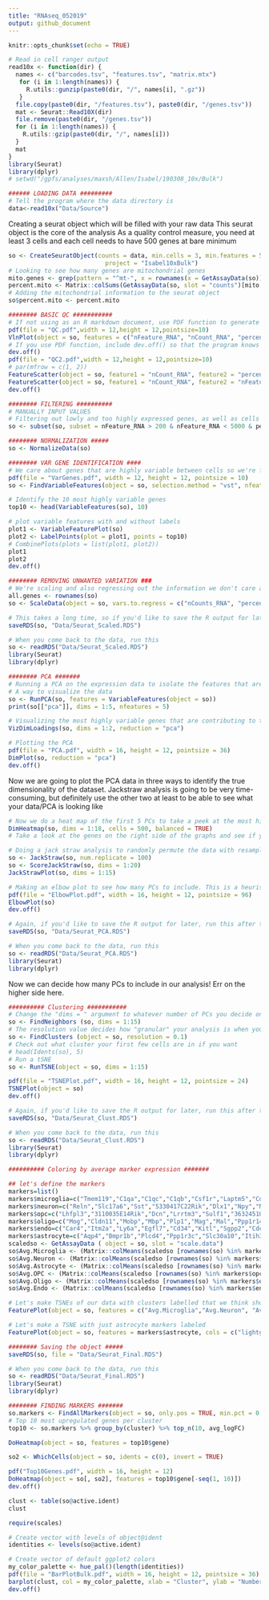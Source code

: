 ```yaml
---
title: "RNAseq_052019"
output: github_document
---
```


```r
knitr::opts_chunk$set(echo = TRUE)
```

```r
# Read in cell ranger output
read10x <- function(dir) {
  names <- c("barcodes.tsv", "features.tsv", "matrix.mtx")
   for (i in 1:length(names)) {
     R.utils::gunzip(paste0(dir, "/", names[i], ".gz"))
   }
  file.copy(paste0(dir, "/features.tsv"), paste0(dir, "/genes.tsv"))
  mat <- Seurat::Read10X(dir)
  file.remove(paste0(dir, "/genes.tsv"))
  for (i in 1:length(names)) {
    R.utils::gzip(paste0(dir, "/", names[i]))
  }
  mat
}
library(Seurat)
library(dplyr)
# setwd("/gpfs/analyses/maxsh/Allen/Isabel/190308_10x/Bulk")
```


```r
###### LOADING DATA #########
# Tell the program where the data directory is
data<-read10x("Data/Source")
```
Creating a seurat object which will be filled with your raw data
This seurat object is the core of the analysis
As a quality control measure, you need at least 3 cells and each cell needs to have 500 genes at bare minimum
```r
so <- CreateSeuratObject(counts = data, min.cells = 3, min.features = 500, 
                           project = "Isabel10xBulk")
# Looking to see how many genes are mitochondrial genes
mito.genes <- grep(pattern = "^mt-", x = rownames(x = GetAssayData(so)), value = TRUE)
percent.mito <- Matrix::colSums(GetAssayData(so, slot = "counts")[mito.genes, ])/Matrix::colSums(GetAssayData(so, slot = "counts"))
# Adding the mitochondrial information to the seurat object
so$percent.mito <- percent.mito
```


```r
######## BASIC QC ###########
# If not using as an R markdown document, use PDF function to generate PDF figures as output
pdf(file = "QC.pdf",width = 12,height = 12,pointsize=10)
VlnPlot(object = so, features = c("nFeature_RNA", "nCount_RNA", "percent.mito"), ncol = 3)
# If you use PDF function, include dev.off() so that the program knows you're done with the PDF
dev.off()
pdf(file = "QC2.pdf",width = 12,height = 12,pointsize=10)
# par(mfrow = c(1, 2))
FeatureScatter(object = so, feature1 = "nCount_RNA", feature2 = "percent.mito", pt.size = 0.5)
FeatureScatter(object = so, feature1 = "nCount_RNA", feature2 = "nFeature_RNA", pt.size = 0.5)
dev.off()
```


```r
######## FILTERING ##########
# MANUALLY INPUT VALUES
# Filtering out lowly and too highly expressed genes, as well as cells where a high amount of expression comes from mitochondrial genes
so <- subset(so, subset = nFeature_RNA > 200 & nFeature_RNA < 5000 & percent.mito < .15)
```


```r
######## NORMALIZATION #####
so <- NormalizeData(so)
```


```r
######## VAR GENE IDENTIFICATION ####
# We care about genes that are highly variable between cells so we're focusing on those
pdf(file = "VarGenes.pdf", width = 12, height = 12, pointsize = 10)
so <- FindVariableFeatures(object = so, selection.method = "vst", nfeatures = 2000)

# Identify the 10 most highly variable genes
top10 <- head(VariableFeatures(so), 10)

# plot variable features with and without labels
plot1 <- VariableFeaturePlot(so)
plot2 <- LabelPoints(plot = plot1, points = top10)
# CombinePlots(plots = list(plot1, plot2))
plot1
plot2
dev.off()
```




```r
######## REMOVING UNWANTED VARIATION ###
# We're scaling and also regressing out the information we don't care about, in this case mitochondrial gene expression and the number of cells being different between groups
all.genes <- rownames(so)
so <- ScaleData(object = so, vars.to.regress = c("nCounts_RNA", "percent.mito"), features = all.genes)
```

```r
# This takes a long time, so if you'd like to save the R output for later use run this after the above cell has run
saveRDS(so, "Data/Seurat_Scaled.RDS")
```

```r
# When you come back to the data, run this
so <- readRDS("Data/Seurat_Scaled.RDS")
library(Seurat)
library(dplyr)
```


```r
######## PCA #######
# Running a PCA on the expression data to isolate the features that are most variable
# A way to visualize the data
so <- RunPCA(so, features = VariableFeatures(object = so))
print(so[["pca"]], dims = 1:5, nfeatures = 5)
```

```r
# Visualizing the most highly variable genes that are contributing to the principal components
VizDimLoadings(so, dims = 1:2, reduction = "pca")
```

```r
# Plotting the PCA
pdf(file = "PCA.pdf", width = 16, height = 12, pointsize = 36)
DimPlot(so, reduction = "pca")
dev.off()
```

Now we are going to plot the PCA data in three ways to identify the true dimensionality of the dataset. Jackstraw analysis is going to be very time-consuming, but definitely use the other two at least to be able to see what your data/PCA is looking like
```r
# Now we do a heat map of the first 5 PCs to take a peek at the most highly variable features
DimHeatmap(so, dims = 1:18, cells = 500, balanced = TRUE)
# Take a look at the genes on the right side of the graphs and see if you can spot your genes of interest, i.e. known astrocyte genes. They should be on the first few PCs, if not then there is something not so great about the data and it needs further optimization. 
```

```r
# Doing a jack straw analysis to randomly permute the data with resampling in order to generate a null distribution. 
so <- JackStraw(so, num.replicate = 100)
so <- ScoreJackStraw(so, dims = 1:20)
JackStrawPlot(so, dims = 1:15)
```

```r
# Making an elbow plot to see how many PCs to include. This is a heuristic, but you can often see by eye where it drops off.
pdf(file = "ElbowPlot.pdf", width = 16, height = 12, pointsize = 96)
ElbowPlot(so)
dev.off()
```


```r
# Again, if you'd like to save the R output for later, run this after the above cell has run
saveRDS(so, "Data/Seurat_PCA.RDS")
```

```r
# When you come back to the data, run this
so <- readRDS("Data/Seurat_PCA.RDS")
library(Seurat)
library(dplyr)
```

Now we can decide how many PCs to include in our analysis! Err on the higher side here. 

```r
########## Clustering ###########
# Change the "dims = " argument to whatever number of PCs you decide on
so <- FindNeighbors (so, dims = 1:15)
# The resolution value decides how "granular" your analysis is when you cluster. This should change depending on how many cells you have. 
so <- FindClusters (object = so, resolution = 0.1)
# Check out what cluster your first few cells are in if you want
# head(Idents(so), 5)
# Run a tSNE
so <- RunTSNE(object = so, dims = 1:15)
```


```r
pdf(file = "TSNEPlot.pdf", width = 16, height = 12, pointsize = 24)
TSNEPlot(object = so)
dev.off()
```



```r
# Again, if you'd like to save the R output for later, run this after the above cell has run
saveRDS(so, "Data/Seurat_Clust.RDS")
```

```r
# When you come back to the data, run this
so <- readRDS("Data/Seurat_Clust.RDS")
library(Seurat)
library(dplyr)
```


```r
########## Coloring by average marker expression #######

## let's define the markers
markers=list()
markers$microglia=c("Tmem119","C1qa","C1qc","C1qb","Csf1r","Laptm5","Cd68","Olfml3","Tyrobp","Fcgr3","Alox5ap","Cx3cr1","P2ry13","Hexb","Lst1","Ctss","Coro1a","Ly86","Rtn4rl1","Rgs10","Rnase4","Kcnk12","Sla","Egr2","Ptgs1","Trpv2","Arhgdib","Gpr34","P2ry12","Rgs14","Ptk2b","Rassf5","Spp1")
markers$neuron=c("Reln","Slc17a6","Sst","5330417C22Rik","Dlx1","Npy","Nos1","Islr2","Dlx1as","Pnoc","Grem2","Clstn2","Npas4","Grm2","Nell1","Tmem130","Glra2","Slc32a1","Tbr1","Trim66","Lhx6","Bcl11a","Dpysl5","L1cam","Dync1i1","Tac2","Gpr83","Stmn2","Syt1","Crhbp","Tubb3","Rian","Kcnc2","Vgf","Bcl11b","Syt4","Cdh8","Kctd8","Gpr12","Elavl2","Synpr","Celsr3","Lrrc3b","Crh","Cpne5","Neurod1","Crmp1","Myt1l","Ina","Rgs8","Cpne4","Calb2","Gap43","Cacng2","Kcnip4","Eomes","Scg2","Adcyap1","Ablim3","Gpr22","Gabrg2","Rims3","Car10","Gpr26","Atp1a3","Rem2","Slc6a7","Gad1","Usp29","Cyp4x1","Nrn1","Kcnq5","Cbln4","Kcns2","Efna3","AW551984","Gabra5","Baiap3","Cacna1b","Zcchc12","Zic1","Sv2b","Hspa12a","Rhov","Gria1","Kcna4","Cntnap4","Hcn1","Trhde","Cacna2d1","Doc2b","A830018L16Rik")
markers$opc=c("Lhfpl3","3110035E14Rik","Dcn","Lrrtm3","Sulf1","3632451O06Rik","Gria3","Prkg2","Tmem132d","C1ql3","Nxph1","Gpr17","Cntn4","Cobl","Hrasls","Slitrk3")
markers$oligo=c("Mog","Cldn11","Mobp","Mbp","Plp1","Mag","Mal","Ppp1r14a","Fa2h","Gsn","Gpr62","Tnni1","Kndc1","Ndrg1","Ugt8a","Tspan2","Adamts4","1700047M11Rik","Adssl1","Tmem117","Tmeff2","Sh3gl3","Plekhh1","Kcna1","Bcas1","Cpm")
markers$endo=c("Car4","Itm2a","Ly6a","Egfl7","Cd34","Kitl","Sgpp2","Cdc42ep3","Ebf1","Ankrd37","Arhgef15","Akap2","Myo1b","Mgp","Gcnt2","Tiam1","Plk2","Slc39a10","Smoc2","Abcg2","Grb10","Pde5a","Bok","Myl4","Rasgrp3","Vtn","Tmsb10","9430020K01Rik","Anxa3","Rassf3")
markers$astrocyte=c("Aqp4","Bmpr1b","Plcd4","Ppp1r3c","Slc30a10","Itih3","Slc14a1","Atp13a4","Grm3","Paqr6","Fgfr3","Slc4a4","Itga7","Aldh1l1","St6galnac5","Cbs","Phkg1","Slc6a11","Slc25a34","Sorcs2","Cyp4f15","Entpd2","Grhl1","Dio2","Sox9","Slc15a2","Slc7a2","AI464131","Slc7a10","Slc39a12","Mlc1","Ppp1r3g","Ephx2","Slc1a3","2900052N01Rik","Vcam1","Adhfe1","Rorb","Daam2","Rgs20","Abcd2","Lrig1","Slc7a11","Cldn10","Elovl2","Igsf1","Slc25a18","F3","Fabp7","Emp2","Pdk4","Acsbg1","Kcne1l","Igfbp2","Gpc4","Hes5","Slc1a2","Tlcd1","Dzip1l","Gfap","Tst","Rfx4","Grin2c","Slc13a3","Fjx1","Megf10","Slc27a1","Pla2g7","Mfge8","Pax6","Rdh5","Cyp4f14","Hsd11b1","Lcat","Gpam","Agt","Olfml1","Dbx2","Hapln1","Amot","Gjb6","Mtmr11","Ccnd2","Mapk4","Acsl6","Sfxn5","Ptch1","Htra1","Rasa2","Gabrg1","Id4","Scara3","Atp1b2","Acot11","Klf15","Tpbg","Ptprz1","Fgfr1","Vegfa","Fxyd1","Lonrf3","Nhsl1")
scaledso <- GetAssayData ( object = so, slot = "scale.data")
so$Avg.Microglia <- (Matrix::colMeans(scaledso [rownames(so) %in% markers$microglia, ]))
so$Avg.Neuron <- (Matrix::colMeans(scaledso [rownames(so) %in% markers$neuron, ]))
so$Avg.Astrocyte <- (Matrix::colMeans(scaledso [rownames(so) %in% markers$astrocyte, ]))
so$Avg.OPC <- (Matrix::colMeans(scaledso [rownames(so) %in% markers$opc, ]))
so$Avg.Oligo <- (Matrix::colMeans(scaledso [rownames(so) %in% markers$oligo, ]))
so$Avg.Endo <- (Matrix::colMeans(scaledso [rownames(so) %in% markers$endo, ]))
```

```r
# Let's make TSNEs of our data with clusters labelled that we think should be present
FeaturePlot(object = so, features = c("Avg.Microglia","Avg.Neuron", "Avg.OPC", "Avg.Oligo", "Avg.Endo", "Avg.Astrocyte"), cols = c("lightgrey","red"), reduction = "tsne")
```


```r
# Let's make a TSNE with just astrocyte markers labeled
FeaturePlot(object = so, features = markers$astrocyte, cols = c("lightgrey","red"), reduction = "tsne")
```


```r
######## Saving the object #####
saveRDS(so, file = "Data/Seurat_Final.RDS")
```

```r
# When you come back to the data, run this
so <- readRDS("Data/Seurat_Final.RDS")
library(Seurat)
library(dplyr)
```


```r
######## FINDING MARKERS #######
so.markers <- FindAllMarkers(object = so, only.pos = TRUE, min.pct = 0.1)
# Top 10 most upregulated genes per cluster
top10 <- so.markers %>% group_by(cluster) %>% top_n(10, avg_logFC)
```

```r
DoHeatmap(object = so, features = top10$gene)
```


```r
so2 <- WhichCells(object = so, idents = c(0), invert = TRUE)
```

```r
pdf("Top10Genes.pdf", width = 16, height = 12)
DoHeatmap(object = so[, so2], features = top10$gene[-seq(1, 10)])
dev.off()
```


```r
clust <- table(so@active.ident)
clust
```

```r
require(scales)

# Create vector with levels of object@ident
identities <- levels(so@active.ident)

# Create vector of default ggplot2 colors
my_color_palette <- hue_pal()(length(identities))
pdf(file = "BarPlotBulk.pdf", width = 16, height = 12, pointsize = 36)
barplot(clust, col = my_color_palette, xlab = "Cluster", ylab = "Number of cells")
dev.off()
```

